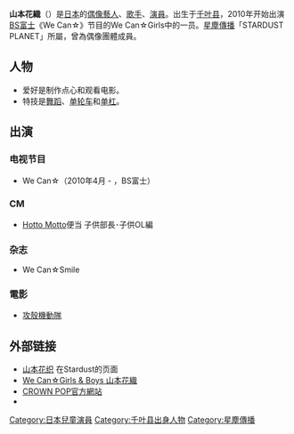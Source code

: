 {{BLP unsourced|time=2021-10-07T09:48:25+00:00}}
{{藝人
|姓名 = 山本花織
|類型 = 女艺人
|圖片 = Ghost In The Shell World Premiere Red Carpet- Yamamoto Kaori (37404710731).jpg
|圖片尺寸 = 
|圖片簡介 = 
|本名 = 
|外文名 = 山本 花織
|外文 = ja
|羅馬拼音 = Yamamoto Kaori
|英文名 = 
|暱稱 = かおりん
|其他藝名 = 
|國籍 = {{JPN}}
|民族 = 
|籍貫 = 
|出生日期 = {{Birth date and age|2000|11|7}}
|出生地點 = {{JPN}}[[千葉縣|千葉縣]]
|逝世日期 = 
|逝世地點 = 
|職業 = [[偶像藝人|偶像藝人]]、[[歌手|歌手]]、[[演員|演員]]
|語言 = [[日語|日語]]
|教育程度 = 高中畢業
|宗教信仰 = 
|配偶 = 
|兒女 =
|父母 = 
|親屬 = 
|音樂類型 = [[日本流行音樂|日本流行音樂]]
|演奏樂器 = 歌唱
|出道地點 = {{JPN}}[[千葉縣|千葉縣]]
|出道日期 = {{start date and age|2010}}
|出道作 = 
|代表作 = 
|著名角色 = 
|活躍年代 = 2010年至今
|唱片公司 = 
|經紀公司 = [[星塵傳播|星塵傳播]]
|網站 = 
|相關團體 = CROWN POP（2020年9月27日離團）
|IMDb = 
|獎項 = 
}}

'''山本花織'''（{{bd|2000年|11月7日||}}）是[[日本|日本]]的[[偶像藝人|偶像藝人]]、[[歌手|歌手]]、[[演員|演員]]。出生于[[千叶县|千叶县]]，2010年开始出演[[BS富士|BS富士]]《We Can☆》节目的We Can☆Girls中的一员。[[星塵傳播|星塵傳播]]「STARDUST PLANET」所屬，曾為偶像團體{{link-ja|CROWN POP}}成員。

== 人物 ==
* 爱好是制作点心和观看电影。
* 特技是[[舞蹈|舞蹈]]、[[单轮车|单轮车]]和[[单杠_(体操)|单杠]]。

== 出演 ==
=== 电视节目 ===
* We Can☆（2010年4月 - ，BS富士）
=== CM ===
* [[Hotto_Motto|Hotto Motto]]便当 子供部長･子供OL編
=== 杂志 ===
* We Can☆Smile

=== 電影 ===
* [[攻殼機動隊|攻殼機動隊]]

== 外部链接 ==
* [http://www.stardust.co.jp/profile/yamamotokaori.html 山本花织] {{Wayback|url=http://www.stardust.co.jp/profile/yamamotokaori.html |date=20170331205652 }}在Stardust的页面
* [http://wecan.fujitvkidsclub.jp/47member/prof/46.html We Can☆Girls & Boys 山本花織]{{Dead link|date=2019年12月 |bot=InternetArchiveBot |fix-attempted=yes }}
* [http://www.crownpop.com/ CROWN POP官方網站] {{Wayback|url=http://www.crownpop.com/ |date=20170820115018 }}
*{{Instagram|kaori_crownpop|山本花織}}

{{DEFAULTSORT:Yamamoto, Kaori}}
[[Category:日本兒童演員|Category:日本兒童演員]]
[[Category:千叶县出身人物|Category:千叶县出身人物]]
[[Category:星塵傳播|Category:星塵傳播]]


{{Actor-stub}}